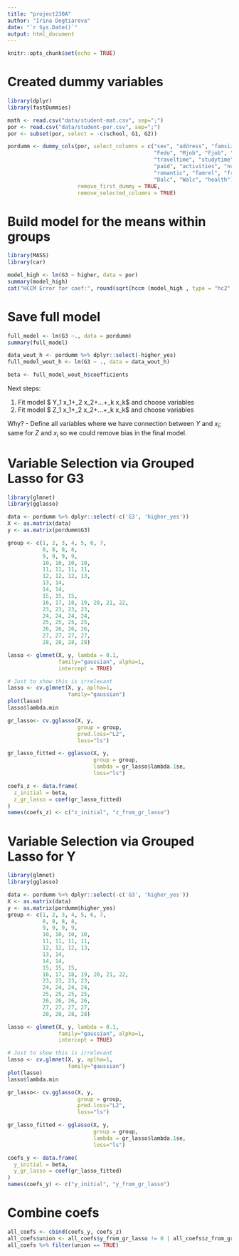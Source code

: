 ```yaml
---
title: "project230A"
author: "Irina Degtiareva"
date: "`r Sys.Date()`"
output: html_document
---
```


```r
knitr::opts_chunk$set(echo = TRUE)
```

# Created dummy variables

```r
library(dplyr)
library(fastDummies)

math <- read.csv("data/student-mat.csv", sep=";")
por <- read.csv("data/student-por.csv", sep=";")
por <- subset(por, select = -c(school, G1, G2))

pordumm <- dummy_cols(por, select_columns = c("sex", "address", "famsize", "Pstatus", "Medu",
                                              "Fedu", "Mjob", "Fjob", "reason", "guardian", 
                                              "traveltime", "studytime", "schoolsup", "famsup", 
                                              "paid", "activities", "nursery", "higher", "internet", 
                                              "romantic", "famrel", "freetime", "goout", 
                                              "Dalc", "Walc", "health"), 
                      remove_first_dummy = TRUE, 
                      remove_selected_columns = TRUE)
```

# Build model for the means within groups

```r
library(MASS)
library(car)

model_high <- lm(G3 ~ higher, data = por)
summary(model_high)
cat("HCCM Error for coef:", round(sqrt(hccm (model_high , type = "hc2" )[2 , 2]), 3))
```

# Save full model

```r
full_model <- lm(G3 ~., data = pordumm)
summary(full_model)

data_wout_h <- pordumm %>% dplyr::select(-higher_yes)
full_model_wout_h <- lm(G3 ~ ., data = data_wout_h)

beta <- full_model_wout_h$coefficients
```
Next steps:

1. Fit model $ Y\sim \beta_1 x_1+\beta_2 x_2+...+\beta_k x_k$ and choose variables
2. Fit model $ Z\sim \gamma_1 x_1+\gamma_2 x_2+...+\gamma_k x_k$ and choose variables

Why?
- Define all variables where we have connection between $Y$ and $x_i$; same for $Z$ and $x_i$ so we could remove bias in the final model.

# Variable Selection via Grouped Lasso for G3

```r
library(glmnet)
library(gglasso)

data <- pordumm %>% dplyr::select(-c('G3', 'higher_yes'))
X <- as.matrix(data)
y <- as.matrix(pordumm$G3)

group <- c(1, 2, 3, 4, 5, 6, 7, 
           8, 8, 8, 8, 
           9, 9, 9, 9, 
           10, 10, 10, 10, 
           11, 11, 11, 11, 
           12, 12, 12, 13, 
           13, 14, 
           14, 14, 
           15, 15, 15, 
           16, 17, 18, 19, 20, 21, 22, 
           23, 23, 23, 23, 
           24, 24, 24, 24, 
           25, 25, 25, 25, 
           26, 26, 26, 26, 
           27, 27, 27, 27, 
           28, 28, 28, 28)

lasso <- glmnet(X, y, lambda = 0.1,
                family="gaussian", alpha=1,
                intercept = TRUE)

# Just to show this is irrelevant
lasso <- cv.glmnet(X, y, aplha=1,
                   family="gaussian")
plot(lasso)
lasso$lambda.min

gr_lasso<- cv.gglasso(X, y, 
                      group = group,
                      pred.loss="L2",
                      loss="ls")

gr_lasso_fitted <- gglasso(X, y,
                           group = group,
                           lambda = gr_lasso$lambda.1se,
                           loss="ls")

coefs_z <- data.frame(
  z_initial = beta,
  z_gr_lasso = coef(gr_lasso_fitted)
)
names(coefs_z) <- c("z_initial", "z_from_gr_lasso")
```

# Variable Selection via Grouped Lasso for Y

```r
library(glmnet)
library(gglasso)

data <- pordumm %>% dplyr::select(-c('G3', 'higher_yes'))
X <- as.matrix(data)
y <- as.matrix(pordumm$higher_yes)
group <- c(1, 2, 3, 4, 5, 6, 7, 
           8, 8, 8, 8, 
           9, 9, 9, 9, 
           10, 10, 10, 10, 
           11, 11, 11, 11, 
           12, 12, 12, 13, 
           13, 14, 
           14, 14, 
           15, 15, 15, 
           16, 17, 18, 19, 20, 21, 22, 
           23, 23, 23, 23, 
           24, 24, 24, 24, 
           25, 25, 25, 25, 
           26, 26, 26, 26, 
           27, 27, 27, 27, 
           28, 28, 28, 28)

lasso <- glmnet(X, y, lambda = 0.1,
                family="gaussian", alpha=1,
                intercept = TRUE)

# Just to show this is irrelevant
lasso <- cv.glmnet(X, y, aplha=1,
                   family="gaussian")
plot(lasso)
lasso$lambda.min

gr_lasso<- cv.gglasso(X, y, 
                      group = group,
                      pred.loss="L2",
                      loss="ls")

gr_lasso_fitted <- gglasso(X, y,
                           group = group,
                           lambda = gr_lasso$lambda.1se,
                           loss="ls")

coefs_y <- data.frame(
  y_initial = beta,
  y_gr_lasso = coef(gr_lasso_fitted)
)
names(coefs_y) <- c("y_initial", "y_from_gr_lasso")
```

# Combine coefs

```r
all_coefs <- cbind(coefs_y, coefs_z)
all_coefs$union <- all_coefs$y_from_gr_lasso != 0 | all_coefs$z_from_gr_lasso != 0
all_coefs %>% filter(union == TRUE)
```